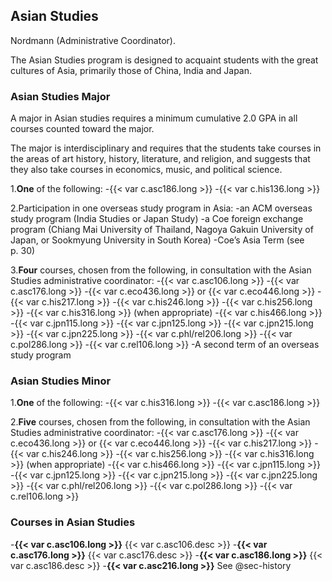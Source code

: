 ## Asian Studies {#sec-asian-studies}

Nordmann (Administrative Coordinator).

The Asian Studies program is designed to acquaint students with the great cultures of Asia, primarily those of China, India and Japan.

### Asian Studies Major

A major in Asian studies requires a minimum cumulative 2.0 GPA in all courses counted toward the major.

The major is interdisciplinary and requires that the students take courses in the areas of art history, history, literature, and religion, and suggests that they also take courses in economics, music, and political science.

1.**One** of the following:
    -{{< var c.asc186.long >}}
    -{{< var c.his136.long >}}

2.Participation in one overseas study program in Asia:
    -an ACM overseas study program (India Studies or Japan Study)
    -a Coe foreign exchange program (Chiang Mai University of Thailand, Nagoya Gakuin University of Japan, or Sookmyung University in South Korea)
    -Coe’s Asia Term (see p. 30)

3.**Four** courses, chosen from the following, in consultation with the Asian Studies administrative coordinator:
    -{{< var c.asc106.long >}}
    -{{< var c.asc176.long >}}
    -{{< var c.eco436.long >}} or {{< var c.eco446.long >}}
    -{{< var c.his217.long >}}
    -{{< var c.his246.long >}}
    -{{< var c.his256.long >}}
    -{{< var c.his316.long >}} (when appropriate)
    -{{< var c.his466.long >}}
    -{{< var c.jpn115.long >}}
    -{{< var c.jpn125.long >}}
    -{{< var c.jpn215.long >}}
    -{{< var c.jpn225.long >}}
    -{{< var c.phl/rel206.long >}}
    -{{< var c.pol286.long >}}
    -{{< var c.rel106.long >}}
    -A second term of an overseas study program

### Asian Studies Minor

1.**One** of the following:
    -{{< var c.his316.long >}}
    -{{< var c.asc186.long >}}

2.**Five** courses, chosen from the following, in consultation with the Asian Studies administrative coordinator:
    -{{< var c.asc176.long >}}
    -{{< var c.eco436.long >}} or {{< var c.eco446.long >}}
    -{{< var c.his217.long >}}
    -{{< var c.his246.long >}}
    -{{< var c.his256.long >}}
    -{{< var c.his316.long >}} (when appropriate)
    -{{< var c.his466.long >}}
    -{{< var c.jpn115.long >}}
    -{{< var c.jpn125.long >}}
    -{{< var c.jpn215.long >}}
    -{{< var c.jpn225.long >}}
    -{{< var c.phl/rel206.long >}}
    -{{< var c.pol286.long >}}
    -{{< var c.rel106.long >}}

### Courses in Asian Studies
-**{{< var c.asc106.long >}}**
{{< var c.asc106.desc >}}
-**{{< var c.asc176.long >}}**
{{< var c.asc176.desc >}}
-**{{< var c.asc186.long >}}**
{{< var c.asc186.desc >}}
-**{{< var c.asc216.long >}}**
See @sec-history
